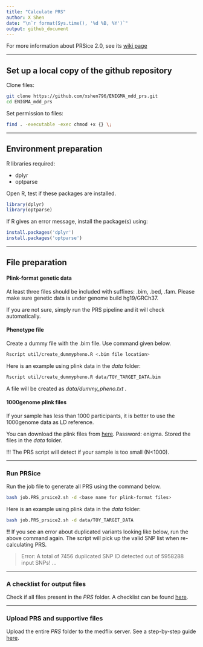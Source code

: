 ```yaml
---
title: "Calculate PRS"
author: X Shen  
date: "\n`r format(Sys.time(), '%d %B, %Y')`"
output: github_document
---
```


For more information about PRSice 2.0, see its [wiki page](http://prsice.info/)

------------------------------------------------------------------------

## Set up a local copy of the github repository

Clone files:

```bash
git clone https://github.com/xshen796/ENIGMA_mdd_prs.git
cd ENIGMA_mdd_prs
```

Set permission to files:

```bash
find . -executable -exec chmod +x {} \;
```

------------------------------------------------------------------------

## Environment preparation

R libraries required:

-   dplyr
-   optparse

Open R, test if these packages are installed.

```r
library(dplyr)
library(optparse)
```

If R gives an error message, install the package(s) using:

```r
install.packages('dplyr')
install.packages('optparse')
```

------------------------------------------------------------------------

## File preparation

#### Plink-format genetic data

At least three files should be included with suffixes: .bim, .bed, .fam.
Please make sure genetic data is under genome build hg19/GRCh37.

If you are not sure, simply run the PRS pipeline and it will check automatically.


#### Phenotype file

Create a dummy file with the .bim file. Use command given below.

```bash
Rscript util/create_dummypheno.R <.bim file location>
```

Here is an example using plink data in the *data* folder:

```bash
Rscript util/create_dummypheno.R data/TOY_TARGET_DATA.bim
```

A file will be created as *data/dummy_pheno.txt .*

#### 1000genome plink files

If your sample has less than 1000 participants, it is better to use the 1000genome data as LD reference.

You can download the plink files from [here](https://datasync.ed.ac.uk/index.php/s/MR4ZkvBbUcswO8d). Password: enigma. Stored the files in the *data* folder.

!!! The PRS script will detect if your sample is too small (N<1000).

------------------------------------------------------------------------

### Run PRSice

Run the job file to generate all PRS using the command below.

```bash
bash job.PRS_prsice2.sh -d <base name for plink-format files>
```

Here is an example using plink data in the *data* folder:

```bash
bash job.PRS_prsice2.sh -d data/TOY_TARGET_DATA
```

**!!** If you see an error about duplicated variants looking like below, run the above command again. The script will pick up the valid SNP list when re-calculating PRS.

> Error: A total of 7456 duplicated SNP ID detected out of 5958288 input SNPs! ...

------------------------------------------------------------------------

### A checklist for output files

Check if all files present in the *PRS* folder. A checklist can be found [here](https://github.com/xshen796/ENIGMA_mdd_prs/blob/main/script/PREP_PRS/CheckList_output.md).

------------------------------------------------------------------------

### Upload PRS and supportive files

Upload the entire *PRS* folder to the medflix server. See a step-by-step guide [here](https://github.com/xshen796/ENIGMA_mdd_prs/blob/main/docs/Accessing%20your%20folder%20on%20MediaFlux%20ENIGMA%20MDD%20storage%20system%20updated%20Aug2020%5B2%5D.pdf).

